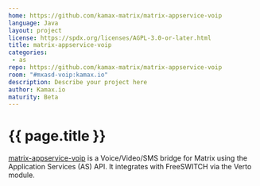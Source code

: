 ```yaml
---
home: https://github.com/kamax-matrix/matrix-appservice-voip
language: Java
layout: project
license: https://spdx.org/licenses/AGPL-3.0-or-later.html
title: matrix-appservice-voip
categories: 
 - as
repo: https://github.com/kamax-matrix/matrix-appservice-voip
room: "#mxasd-voip:kamax.io"
description: Describe your project here
author: Kamax.io
maturity: Beta
---
```


# {{ page.title }}

[matrix-appservice-voip](https://github.com/kamax-matrix/matrix-appservice-voip)
is a Voice/Video/SMS bridge for Matrix using the Application Services (AS) API.
It integrates with FreeSWITCH via the Verto module.

